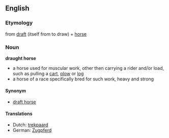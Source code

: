 ==English==
===Etymology===
from [[draft]] (itself from to draw) + [[horse]]

===Noun===
'''draught horse''' {{m}}
*a horse used for muscular work, other then carrying a rider and/or load, such as pulling a [[cart]], [[plow]] or [[log]]
*a horse of a race specifically bred for such work, heavy and strong

====Synonym====
*[[draft horse]]

====Translations====
*Dutch: [[trekpaard]] {{n}}
*German: [[Zugpferd]] {{n}}